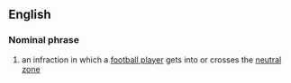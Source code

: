 ==English==
===Nominal phrase===
#{{fb}} an infraction in which a [[football player]] gets into or crosses the [[neutral zone]]